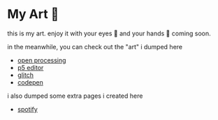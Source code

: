 
<Meta title="art" desc="all my art lies here" />

# My Art 🎨

this is my art. enjoy it with your eyes 👀 and your hands 🙌 coming soon.

in the meanwhile, you can check out the "art" i dumped here

-   [open processing](https://openprocessing.org/user/222026?view=sketches)
-   [p5 editor](https://editor.p5.js/sBx99/sketches)
-   [glitch](https://glitch.com/@sirat)
-   [codepen](https://codepen.io/sbx99)

i also dumped some extra pages i created here

-   [spotify](/spotify)
